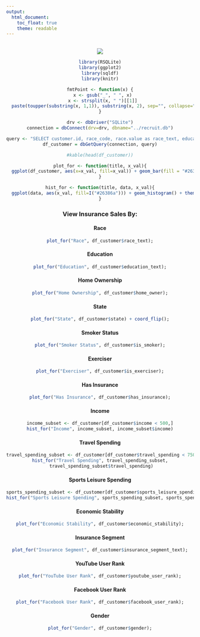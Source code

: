 ```yaml
---
output:
  html_document:
    toc_float: true
    theme: readable
---
```

<center>
<br/><img src="../_resources/img/logo.jpg" />

```r
library(RSQLite)
library(ggplot2)
library(sqldf)
library(knitr)

fmtPoint <- function(x) {
  x <- gsub("_", " ", x)
  x <- strsplit(x, " ")[[1]]
  paste(toupper(substring(x, 1,1)), substring(x, 2), sep="", collapse=" ")
}

drv <- dbDriver("SQLite")
connection = dbConnect(drv=drv, dbname="../recruit.db")

query <- "SELECT customer.id, race_code, race.value as race_text, education_id, education.value as education_text, home_owner, state, is_smoker, is_exerciser, has_insurance, income, travel_spending, sports_leisure_spending, economic_stability, insurance_segment_id, insurance_segment.value as insurance_segment_text, youtube_user_rank, facebook_user_rank, gender FROM customer, race, education, insurance_segment where customer.race_code = race.code and customer.education_id = education.id and customer.insurance_segment_id = insurance_segment.id"
df_customer = dbGetQuery(connection, query)

#kable(head(df_customer))

plot_for <- function(title, x_val){
  ggplot(df_customer, aes(x=x_val, fill=x_val)) + geom_bar(fill = "#26386a") + ggtitle(title) + xlab(title) + ylab("Customer Count") + scale_fill_discrete(name = title) + theme(plot.background = element_rect(size=1,linetype="solid",color="gray")) + theme(axis.text.x = element_text(angle = 45, hjust = 1))
}

hist_for <- function(title, data, x_val){
  ggplot(data, aes(x_val, fill=I("#26386a"))) + geom_histogram() + theme(plot.background = element_rect(size=1,linetype="solid",color="gray")) +xlab(title)
}


```

### View Insurance Sales By: {.tabset}

#### Race
```r
plot_for("Race", df_customer$race_text);
```

#### Education
```r
plot_for("Education", df_customer$education_text);
```

#### Home Ownership
```r
plot_for("Home Ownership", df_customer$home_owner);
```

#### State
```r
plot_for("State", df_customer$state) + coord_flip();
```

#### Smoker Status
```r
plot_for("Smoker Status", df_customer$is_smoker);
```

#### Exerciser
```r
plot_for("Exerciser", df_customer$is_exerciser);
```

#### Has Insurance
```r
plot_for("Has Insurance", df_customer$has_insurance);

```

#### Income
```r
income_subset <- df_customer[df_customer$income < 500,]
hist_for("Income", income_subset, income_subset$income)

```

#### Travel Spending
```r
travel_spending_subset <- df_customer[df_customer$travel_spending < 750,]
hist_for("Travel Spending", travel_spending_subset,
 travel_spending_subset$travel_spending)

```

#### Sports Leisure Spending
```r
sports_spending_subset <- df_customer[df_customer$sports_leisure_spending < 2500,]
hist_for("Sports Leisure Spending", sports_spending_subset, sports_spending_subset$sports_leisure_spending)

```

#### Economic Stability
```r
plot_for("Economic Stability", df_customer$economic_stability);
```

#### Insurance Segment
```r
plot_for("Insurance Segment", df_customer$insurance_segment_text);
```

#### YouTube User Rank
```r
plot_for("YouTube User Rank", df_customer$youtube_user_rank);
```

#### Facebook User Rank
```r
plot_for("Facebook User Rank", df_customer$facebook_user_rank);
```

#### Gender
```r
plot_for("Gender", df_customer$gender);
```

</center>
